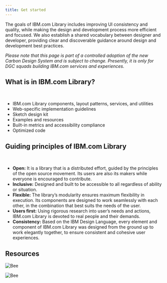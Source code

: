 ```yaml
---
title: Get started
---
```


<PageDescription>

The goals of IBM.com Library includes improving UI consistency and quality, while making the design and development process more efficient and focused. We also establish a shared vocabulary between designer and developer, providing clear and discoverable guidance around design and development best practices.

</PageDescription>

_Please note that this page is part of a controlled adoption of the new Carbon Design System and is subject to change. Presently, it is only for DGC squads building IBM.com services and experiences._

## What is in IBM.com Library?
<br/>

* IBM.com Library components, layout patterns, services, and utilities
* Web-specific implementation guidelines 
* Sketch design kit 
* Examples and resources
* Built-in metrics and accessibility compliance
* Optimized code

## Guiding principles of IBM.com Library
<br/>

* **Open:** It is a library that is a distributed effort, guided by the principles of the open source movement. Its users are also its makers while everyone is encouraged to contribute.
* **Inclusive:** Designed and built to be accessible to all regardless of ability or situation.
* **Flexible:** The library’s modularity ensures maximum flexibility in execution. Its components are designed to work seamlessly with each other, in the combination that best suits the needs of the user.
* **Users first:** Using rigorous research into user’s needs and actions, IBM.com Library is devoted to real people and their demands.
* **Consistency:** Based on the IBM Design Language, every element and component of IBM.com Library was designed from the ground up to work elegantly together, to ensure consistent and cohesive user experiences.

## Resources 

<Row className="resource-card-group">
  <Column colMd={4} colLg={4} noGutterSm>
    <ResourceCard
      subTitle="Start designing"
      href="/getting-started/designing"
    >
    </ResourceCard>
  </Column>
  <Column colMd={4} colLg={4} noGutterSm>
    <ResourceCard
      subTitle="Start coding"          
      href="/getting-started/coding"
    >
    </ResourceCard>
  </Column>
  <Column colMd={4} colLg={4} noGutterSm>
    <ResourceCard
      subTitle="Find additional resources"
      href="/resources"
    >

![Bee](../../images/bee_icon.svg)

</ResourceCard>
  </Column>
  <Column colMd={4} colLg={4} noGutterSm>
    <ResourceCard
      subTitle="Find help & support"          
      href="/help"
    >

![Bee](../../images/bee_icon.svg)

</ResourceCard>
  </Column>
</Row>
